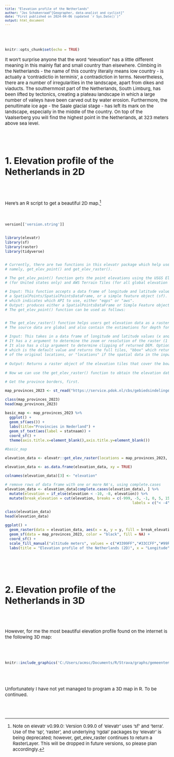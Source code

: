 ```yaml
---
title: "Elevation profile of the Netherlands"
author: "Jos Schakenraad^[Geographer, data-analist and cyclist]"
date: "First published on 2024-04-06 (updated `r Sys.Date()`)"
output: html_document
---                                
```


<style>
pre {
  overflow-x: auto;
  font-size: 12px;
}
pre code {
  word-wrap: normal;
  white-space: pre;
}.main-container { width: 1000px; max-width:1600px;}
body, td {
   font-size: 15px;
}
code.r{
  font-size: 12px;
}
</style>

<br><br>

```r
knitr::opts_chunk$set(echo = TRUE)
```
                       
It won't surprise anyone that the word "elevation" has a little different meaning in this mainly flat and small country than elsewhere. Climbing in the Netherlands - the name of this country literally means low country - is actually a 'contradictio in terminis', a contradiction in terms. Nevertheless, there are a number of irregularities in the landscape, apart from dikes and viaducts. The southernmost part of the Netherlands, South Limburg, has been lifted by tectonics, creating a plateau landscape in which a large number of valleys have been carved out by water erosion. Furthermore, the penultimate ice age - the Saale glacial stage - has left its mark on the landscape, especially in the middle of the country. On top of the Vaalserberg you will find the highest point in the Netherlands, at 323 meters above sea level.

<br><br>

# 1. Elevation profile of the Netherlands in 2D

<br><br>

Here's an R script to get a beautiful 2D map.^[Note on elevatr v0.99.0: Version 0.99.0 of 'elevatr' uses 'sf' and 'terra'.  Use of the 'sp', 'raster', and underlying 'rgdal' packages by 'elevatr' is being deprecated; however, get_elev_raster continues to return a RasterLayer. This will be dropped in future versions, so please plan accordingly.]                                                                           
<br><br>
                                                     

```r


version[['version.string']]
                                

library(elevatr)
library(sf)
library(raster)
library(tidyverse)


# Currently, there are two functions in this elevatr package which help users access elevation web services, 
# namely, get_elev_point() and get_elev_raster().

# The get_elev_point() function gets the point elevations using the USGS Elevation Point Query Services 
# (for United states only) and AWS Terrain Tiles (for all global elevation data).

# Input: This function accepts a data frame of longitude and latitude values (x and y), 
# a SpatialPoints/SpatialPointsDataFrame, or a simple feature object (sf). It has a source argument src 
# which indicates which API to use, either "eqps" or "aws".
# Output: produces either a SpatialPointsDataFrame or Simple Feature object, depending on the class of input locations.
# The get_elev_point() function can be used as follows:


# The get_elev_raster() function helps users get elevation data as a raster from the AWS Open Data Terrain Tiles. 
# The source data are global and also contain the estimations for depth for oceans.

# Input: This takes in a data frame of longitude and latitude values (x and y) or any sp or raster object. 
# It has a z argument to determine the zoom or resolution of the raster (1 to 14). 
# It also has a clip argument to determine clipping of returned DEM. Options are "tile" 
# which is the default value and returns the full tiles, "bbox" which returns the DEM clipped to the bounding box 
# of the original locations, or "locations" if the spatial data in the input locations should be used to clip the DEM.
 
# Output: Returns a raster object of the elevation tiles that cover the bounding box of the input spatial data.
 
# Now we can use the get_elev_raster() function to obtain the elevation data of the Netherlands. 

# Get the province borders, first.

map_provinces_2023 <- st_read("https://service.pdok.nl/cbs/gebiedsindelingen/2023/wfs/v1_0?request=GetFeature&service=WFS&version=2.0.0&typeName=cbsgebiedsindelingen:provincie_gegeneraliseerd&outputFormat=json")

class(map_provinces_2023)
head(map_provinces_2023)

basic_map <- map_provinces_2023 %>%
  ggplot() +
  geom_sf(aes()) +
  labs(title="Provincies in Nederland") +
  geom_sf_text(aes(label = statnaam)) +
  coord_sf() + 
  theme(axis.title.x=element_blank(),axis.title.y=element_blank()) 

#basic_map

elevation_data <- elevatr::get_elev_raster(locations = map_provinces_2023, z = 9, clip = "locations")

elevation_data <- as.data.frame(elevation_data, xy = TRUE)

colnames(elevation_data)[3] <- "elevation"

# remove rows of data frame with one or more NA's, using complete.cases
elevation_data <- elevation_data[complete.cases(elevation_data), ] %>% 
  mutate(elevation = if_else(elevation < -10, -8, elevation)) %>% 
  mutate(break_elevation = cut(elevation, breaks = c(-999, -5, -1, 0, 5, 15, 25, 50, 100, 200, 300, 999), 
                                                          labels = c("< -4", "-4 - -1", "0", "1-5", "6-15", "16-25", "26-50", "51-100", "101-200", "201-300", "> 300")))

class(elevation_data)
head(elevation_data)

ggplot() +
  geom_raster(data = elevation_data, aes(x = x, y = y, fill = break_elevation)) +
  geom_sf(data = map_provinces_2023, color = "black", fill = NA) +
  coord_sf() +
  scale_fill_manual("altitude meters", values = c("#3399FF","#33CCFF","#99FFFF","#99FFCC","#99FF99","#CCFF99","#CCCC99","#CCCC33","#FFCC33","#CC9900","#996600"), na.value = "grey80")  +  
  labs(title = "Elevation profile of the Netherlands (2D)", x = "Longitude", y = "Latitude")
                                                  

```

<br><br>

# 2. Elevation profile of the Netherlands in 3D

<br><br>

However, for me the most beautiful elevation profile found on the internet is the following 3D map:

<br><br>


```r
knitr::include_graphics('C:/Users/acmsc/Documents/R/Strava/graphs/gemeenten/kaart_hoogtemeters_3d.jpg')
```
<br><br>

Unfortunately I have not yet managed to program a 3D map in R. To be continued.

<br><br>
              
              
